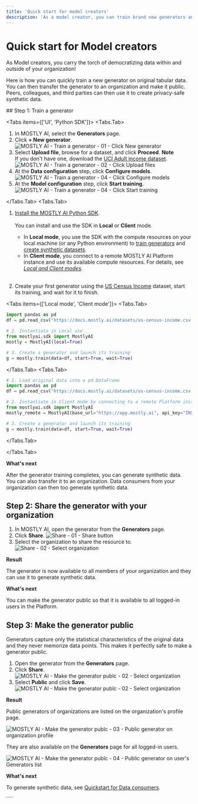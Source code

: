 ```yaml
---
title: 'Quick start for model creators'
description: 'As a model creator, you can train brand new generators and AI models on tabular data. You can then share with peers and data consumers in your teams and organization and they can share brand new privacy-safe synthetic data.'
---
```



# Quick start for Model creators

As Model creators, you carry the torch of democratizing data within and outside of your organization!

Here is how you can quickly train a new generator on original tabular data. You can then transfer the generator to an organization and make it public. Peers, colleagues, and third parties can then use it to create privacy-safe synthetic data.

<Steps>
## Step 1: Train a generator

<Tabs items={['UI', 'Python SDK']}>
<Tabs.Tab>

1. In MOSTLY AI, select the **Generators** page.
2. Click **+ New generator**.
   <Image src="/docimages/quickstart/model-creators/train-generator-01-click-new-generator.webp" alt="MOSTLY AI - Train a generator - 01 - Click New generator" width={800} height={150} />
3. Select **Upload file**, browse for a dataset, and click **Proceed**.
   <CustomCallout>
     **Note**
     <br />
     If you don't have one, download the [UCI Adult income dataset](/datasets/us-census-income.csv.gz).
   </CustomCallout>
   <Image src="/docimages/quickstart/model-creators/train-generator-02-click-upload-files.webp" alt="MOSTLY AI - Train a generator - 02 - Click Upload files" width={800} height={150} />
4. At the **Data configuration** step, click **Configure models**.
   <Image src="/docimages/quickstart/model-creators/train-generator-03-click-configure-models.webp" alt="MOSTLY AI - Train a generator - 04 - Click Configure models" width={800} height={150} />
5. At the **Model configuration** step, click **Start training**.
   <Image src="/docimages/quickstart/model-creators/train-generator-04-click-start-training.webp" alt="MOSTLY AI - Train a generator - 04 - Click Start training" width={800} height={150} />

</Tabs.Tab>
<Tabs.Tab>

1. [Install the MOSTLY AI Python SDK](/python-sdk#installation).<br /><br />
   You can install and use the SDK in **Local** or **Client** mode.

   - In **Local mode**, you use the SDK with the compute resources on your local machine (or any Python environment) to [train generators](/generators/train) and [create synthetic datasets](/synthetic-datasets/generate).
   - In **Client mode**, you connect to a remote MOSTLY AI Platform instance and use its available compute resources.
     For details, see [_Local and Client modes_](/python-sdk#local-and-client-modes).<br /><br />

2. Create your first generator using the [US Census Income](/datasets#us-census-income-dataset) dataset, start its training, and wait for it to finish.

<Tabs items={['Local mode', 'Client mode']}>
<Tabs.Tab>

```python copy filename="python" {7} # 1. Load original data into a pd.DataFrame
import pandas as pd
df = pd.read_csv("https://docs.mostly.ai/datasets/us-census-income.csv.gz")

# 2. Instantiate in Local use
from mostlyai.sdk import MostlyAI
mostly = MostlyAI(local=True)

# 3. Create a generator and launch its training
g = mostly.train(data=df, start=True, wait=True)
```

</Tabs.Tab>
<Tabs.Tab>

```python copy filename="python" {7}
# 1. Load original data into a pd.DataFrame
import pandas as pd
df = pd.read_csv("https://docs.mostly.ai/datasets/us-census-income.csv.gz")

# 2. Instantiate in Client mode by connecting to a remote Platform instance
from mostlyai.sdk import MostlyAI
mostly_remote = MostlyAI(base_url="https://app.mostly.ai", api_key="INSERT_API_KEY")

# 3. Create a generator and launch its training
g = mostly.train(data=df, start=True, wait=True)
```

</Tabs.Tab>
</Tabs>

</Tabs.Tab>
</Tabs>

**What's next**

After the generator training completes, you can generate synthetic data. You can also transfer it to an organization. Data consumers from your organization can then too generate synthetic data.

## Step 2: Share the generator with your organization

1. In MOSTLY AI, open the generator from the **Generators** page.
2. Click **Share**.
   <Image src="/docimages/organizations/add-assets-01-select-share.webp" alt="Share - 01 - Share button" width={700} height={300} />
3. Select the organization to share the resource to.
   <Image src="/docimages/organizations/add-assets-02-select-share-org.webp" alt="Share - 02 - Select organization" width={700} height={300} />

**Result**

The generator is now available to all members of your organization and they can use it to generate synthetic data.

**What's next**

You can make the generator public so that it is available to all logged-in users in the Platform.

## Step 3: Make the generator public

Generators capture only the statistical characteristics of the original data and they never memorize data points. This makes it perfectly safe to make a generator public.

1. Open the generator from the **Generators** page.
2. Click **Share**.
   <Image src="/docimages/quickstart/model-creators/make-public-01-select-share.webp" alt="MOSTLY AI - Make the generator publc - 02 - Select organization" width={800} height={150} />
3. Select **Public** and click **Save**.
   <Image src="/docimages/quickstart/model-creators/make-public-02-select-public.webp" alt="MOSTLY AI - Make the generator publc - 02 - Select organization" width={800} height={150} />

**Result**

Public generators of organizations are listed on the organization's profile page.

<Image src="/docimages/quickstart/model-creators/make-public-03-public-generator-org-profile.webp" alt="MOSTLY AI - Make the generator publc - 03 - Public generator on organization profile" width={800} height={150} />

They are also available on the **Generators** page for all logged-in users.

<Image src="/docimages/quickstart/model-creators/make-public-04-public-generator-user-generators-list.webp" alt="MOSTLY AI - Make the generator publc - 04 - Public generator on user's Generators list" width={800} height={150} />

**What's next**

To generate synthetic data, see [Quickstart for Data consumers](data-consumers).

</Steps>
````
